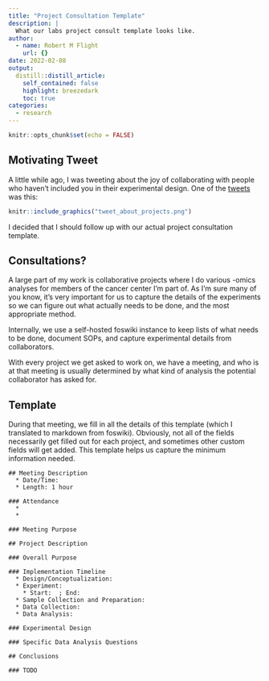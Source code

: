 ```yaml
---
title: "Project Consultation Template"
description: |
  What our labs project consult template looks like.
author:
  - name: Robert M Flight
    url: {}
date: 2022-02-08
output:
  distill::distill_article:
    self_contained: false
    highlight: breezedark
    toc: true
categories:
  - research
---
```



```r
knitr::opts_chunk$set(echo = FALSE)
```

## Motivating Tweet

A little while ago, I was tweeting about the joy of collaborating with people who haven't included you in their experimental design.
One of the [tweets](https://twitter.com/rmflight/status/1490155702438219777?s=20&t=W4cx7JY3qDHEaJUpKjehyw) was this:

```r
knitr::include_graphics("tweet_about_projects.png")
```

I decided that I should follow up with our actual project consultation template.

## Consultations?

A large part of my work is collaborative projects where I do various -omics analyses for members of the cancer center I'm part of.
As I'm sure many of you know, it's very important for us to capture the details of the experiments so we can figure out what actually needs to be done, and the most appropriate method.

Internally, we use a self-hosted foswiki instance to keep lists of what needs to be done, document SOPs, and capture experimental details from collaborators.

With every project we get asked to work on, we have a meeting, and who is at that meeting is usually determined by what kind of analysis the potential collaborator has asked for.

## Template

During that meeting, we fill in all the details of this template (which I translated to markdown from foswiki).
Obviously, not all of the fields necessarily get filled out for each project, and sometimes other custom fields will get added.
This template helps us capture the minimum information needed.

```
## Meeting Description
  * Date/Time: 
  * Length: 1 hour

### Attendance
  * 
  * 

### Meeting Purpose

## Project Description

### Overall Purpose

### Implementation Timeline
  * Design/Conceptualization:
  * Experiment: 
    * Start:  ; End:
  * Sample Collection and Preparation:
  * Data Collection:
  * Data Analysis:

### Experimental Design

### Specific Data Analysis Questions

## Conclusions

### TODO

```
